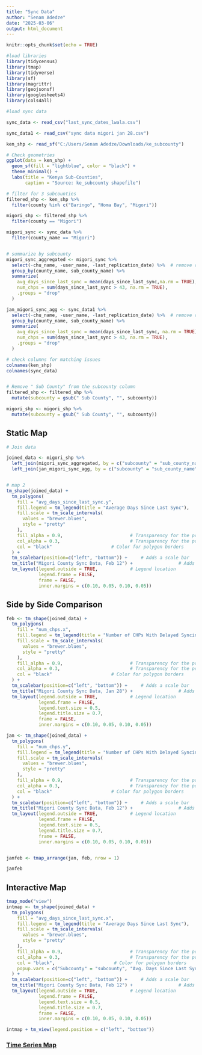 ```yaml
---
title: "Sync Data"
author: "Senam Adedze"
date: "2025-03-06"
output: html_document
---
```


```r
knitr::opts_chunk$set(echo = TRUE)

#load libraries
library(tidycensus)
library(tmap)
library(tidyverse)
library(sf)
library(magrittr)
library(geojsonsf)
library(googlesheets4)
library(cols4all)
```


```r
#load sync data

sync_data <- read_csv("last_sync_dates_lwala.csv")

sync_data1 <- read_csv("sync data migori jan 28.csv")

ken_shp <- read_sf("C:/Users/Senam Adedze/Downloads/ke_subcounty")

```


```r

# Check geometries
ggplot(data = ken_shp) +
  geom_sf(fill = "lightblue", color = "black") +
  theme_minimal() +
  labs(title = "Kenya Sub-Counties",
       caption = "Source: ke_subcounty shapefile")

# filter for 3 subcounties
filtered_shp <- ken_shp %>%
  filter(county %in% c("Baringo", "Homa Bay", "Migori"))

migori_shp <- filtered_shp %>% 
  filter(county == "Migori")

migori_sync <- sync_data %>% 
  filter(county_name == "Migori")


# summarize by subcounty
migori_sync_aggregated <- migori_sync %>%
  select(-chu_name, -user_name, -last_replication_date) %>%  # remove chu, username, date
  group_by(county_name, sub_county_name) %>%
  summarize(
    avg_days_since_last_sync = mean(days_since_last_sync,na.rm = TRUE),
    num_chps = sum(days_since_last_sync > 43, na.rm = TRUE),
    .groups = "drop"
  )

jan_migori_sync_agg <- sync_data1 %>% 
  select(-chu_name, -user_name, -last_replication_date) %>%  # remove chu, username, date
  group_by(county_name, sub_county_name) %>%
  summarize(
    avg_days_since_last_sync = mean(days_since_last_sync, na.rm = TRUE),
    num_chps = sum(days_since_last_sync > 43, na.rm = TRUE),
    .groups = "drop"
  )

# check columns for matching issues
colnames(ken_shp)
colnames(sync_data)


# Remove " Sub County" from the subcounty column
filtered_shp <- filtered_shp %>%
  mutate(subcounty = gsub(" Sub County", "", subcounty))

migori_shp <- migori_shp %>% 
  mutate(subcounty = gsub(" Sub County", "", subcounty))

```

## Static Map 

```r
# Join data

joined_data <- migori_shp %>%
  left_join(migori_sync_aggregated, by = c("subcounty" = "sub_county_name")) %>% 
  left_join(jan_migori_sync_agg, by = c("subcounty" = "sub_county_name"))


# map 2
tm_shape(joined_data) +
  tm_polygons(
    fill = "avg_days_since_last_sync.y",
    fill.legend = tm_legend(title = "Average Days Since Last Sync"), 
    fill.scale = tm_scale_intervals(
      values = "brewer.blues",
      style = "pretty"           
    ),
    fill_alpha = 0.9,                         # Transparency for the polygon fills
    col_alpha = 0.3,                          # Transparency for the polygon borders
    col = "black"                      # Color for polygon borders
  ) +
  tm_scalebar(position=c("left", "bottom")) +     # Adds a scale bar
  tm_title("Migori County Sync Data, Feb 12") +                 # Adds a title
  tm_layout(legend.outside = TRUE,            # Legend location
            legend.frame = FALSE,
            frame = FALSE,
            inner.margins = c(0.10, 0.05, 0.10, 0.05))

```

## Side by Side Comparison

```r


feb <- tm_shape(joined_data) +
  tm_polygons(
    fill = "num_chps.x",
    fill.legend = tm_legend(title = "Number of CHPs With Delayed Syncing"), 
    fill.scale = tm_scale_intervals(
      values = "brewer.blues",
      style = "pretty"           
    ),
    fill_alpha = 0.9,                         # Transparency for the polygon fills
    col_alpha = 0.3,                          # Transparency for the polygon borders
    col = "black"                      # Color for polygon borders
  ) +
  tm_scalebar(position=c("left", "bottom")) +     # Adds a scale bar
  tm_title("Migori County Sync Data, Jan 28") +                 # Adds a title
  tm_layout(legend.outside = TRUE,            # Legend location
            legend.frame = FALSE,
            legend.text.size = 0.5,
            legend.title.size = 0.7,
            frame = FALSE,
            inner.margins = c(0.10, 0.05, 0.10, 0.05))

jan <- tm_shape(joined_data) +
  tm_polygons(
    fill = "num_chps.y",
    fill.legend = tm_legend(title = "Number of CHPs With Delayed Syncing"), 
    fill.scale = tm_scale_intervals(
      values = "brewer.blues",
      style = "pretty"           
    ),
    fill_alpha = 0.9,                         # Transparency for the polygon fills
    col_alpha = 0.3,                          # Transparency for the polygon borders
    col = "black"                      # Color for polygon borders
  ) +
  tm_scalebar(position=c("left", "bottom")) +     # Adds a scale bar
  tm_title("Migori County Sync Data, Feb 12") +                 # Adds a title
  tm_layout(legend.outside = TRUE,            # Legend location
            legend.frame = FALSE,
            legend.text.size = 0.5,
            legend.title.size = 0.7,
            frame = FALSE,
            inner.margins = c(0.10, 0.05, 0.10, 0.05))


janfeb <- tmap_arrange(jan, feb, nrow = 1)

janfeb


```




## Interactive Map 

```r
tmap_mode("view")
intmap <- tm_shape(joined_data) +
  tm_polygons(
    fill = "avg_days_since_last_sync.x",
    fill.legend = tm_legend(title = "Average Days Since Last Sync"), 
    fill.scale = tm_scale_intervals(
      values = "brewer.blues",
      style = "pretty"           
    ),
    fill_alpha = 0.9,                         # Transparency for the polygon fills
    col_alpha = 0.3,                          # Transparency for the polygon borders
    col = "black",                      # Color for polygon borders
    popup.vars = c("Subcounty" = "subcounty", "Avg. Days Since Last Sync" = "avg_days_since_last_sync.x")
  ) +
  tm_scalebar(position=c("left", "bottom")) +     # Adds a scale bar
  tm_title("Migori County Sync Data, Feb 12") +                 # Adds a title
  tm_layout(legend.outside = TRUE,            # Legend location
            legend.frame = FALSE,
            legend.text.size = 0.5,
            legend.title.size = 0.7,
            frame = FALSE,
            inner.margins = c(0.10, 0.05, 0.10, 0.05))

intmap + tm_view(legend.position = c("left", "bottom"))

```

### [Time Series Map](https://sadedze.github.io/geog456repo/finalproj/closures.html) 







